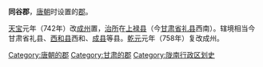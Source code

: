 '''同谷郡'''，[[唐朝|唐朝]]时设置的[[郡|郡]]。

[[天宝_(唐朝)|天宝]]元年（742年）改[[成州_(西魏)|成州]]置，[[治所|治所]]在[[上禄县|上禄县]]（今[[甘肃省|甘肃省]][[礼县|礼县]]西南）。辖境相当今甘肃省礼县、[[西和县|西和县]]西和、[[成县|成县]]等县。[[乾元_(唐朝)|乾元]]元年（758年）复改成州。 

{{唐朝行政区划小作品}}
{{DEFAULTSORT:T}}
[[Category:唐朝的郡|Category:唐朝的郡]]
[[Category:甘肃的郡|Category:甘肃的郡]]
[[Category:陇南行政区划史|Category:陇南行政区划史]]